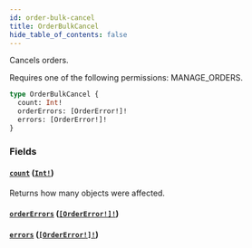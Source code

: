 ```yaml
---
id: order-bulk-cancel
title: OrderBulkCancel
hide_table_of_contents: false
---
```


Cancels orders.

Requires one of the following permissions: MANAGE_ORDERS.

```graphql
type OrderBulkCancel {
  count: Int!
  orderErrors: [OrderError!]!
  errors: [OrderError!]!
}
```

### Fields

#### [`count`](#) ([`Int!`](../../../developer/api-reference/scalars/int))

Returns how many objects were affected.

#### [`orderErrors`](#) ([`[OrderError!]!`](../../../developer/api-reference/objects/order-error))

#### [`errors`](#) ([`[OrderError!]!`](../../../developer/api-reference/objects/order-error))
